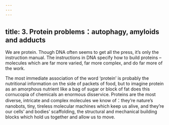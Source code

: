 ```yaml
---
---
---
```

title: 3. Protein problems：autophagy, amyloids and adducts
---




We are protein. Though DNA often seems to get all the press, it’s only the instruction manual. The instructions in DNA specify how to build proteins – molecules which are far more varied, far more complex, and do far more of the work.

The most immediate association of the word ‘protein’ is probably the nutritional information on the side of packets of food, but to imagine protein as an amorphous nutrient like a bag of sugar or block of fat does this cornucopia of chemicals an enormous disservice. Proteins are the most diverse, intricate and complex molecules we know of：they’re nature’s nanobots, tiny, tireless molecular machines which keep us alive, and they’re our cells’ and bodies’ scaffolding, the structural and mechanical building blocks which hold us together and allow us to move.